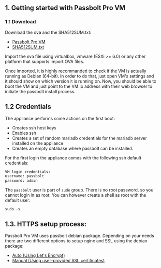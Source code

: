 ## 1. Getting started with Passbolt Pro VM

### 1.1 Download

Download the ova and the SHA512SUM.txt:

- [Passbolt Pro VM](https://www.passbolt.com/pro/download/vm/debian/latest)
- [SHA512SUM.txt](https://www.passbolt.com/pro/download/vm/debian/latest-checksum)

Import the ova file using virtualbox, vmware (ESXi >= 6.0) or any other platform that supports import OVA files.

Once imported, it is highly recommanded to check if the VM is actually running as Debian (64-bit). In order to do that, just open VM's settings and it should show on which version it is running on. Now, you should be able to boot the VM and just point to the VM ip address with their web browser to initiate the passbolt install process.

## 1.2 Credentials

The appliance performs some actions on the first boot:

- Creates ssh host keys
- Enables ssh
- Creates a set of random mariadb credentials for the mariadb server installed on the appliance
- Creates an empty database where passbolt can be installed.

For the first login the appliance comes with the following ssh default credentials:

```bash
VM login credentials:
username: passbolt
password: admin
```

The `passbolt` user is part of `sudo` group. There is no root password, so you cannot
login in as root. You can however create a shell as root with the default user:

```
sudo -s
```

## 1.3. HTTPS setup process:

Passbolt Pro VM uses passbolt debian package. Depending on your needs there are two different options to setup nginx and SSL using the debian package:

<div>
  <ul>
    <li>
      <a
        href={`https://help.passbolt.com/configure/https/${props.productName.toLowerCase()}/aws/auto.html`}
      >
        Auto (Using Let's Encrypt)
      </a>
    </li>
    <li>
      <a
        href={`https://help.passbolt.com/configure/https/${props.productName.toLowerCase()}/debian/manual.html`}
      >
        Manual (Using user-provided SSL certificates)
      </a>
    </li>
  </ul>
</div>
